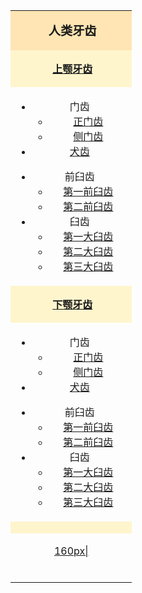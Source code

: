 {|cellpadding="1" cellspacing="0" style="margin-left: 0.5em; width: 150px; float: right; border: 1px solid #555; background: floralwhite"
| style="padding: 1px 1px 2px 5px; background:#FFE5B4" align="center"  colspan="2"|<big>'''人类牙齿'''</big>
|-
! style="padding: 1px 1px 2px 5px; background:#FFF5CD" align="center"  colspan="2"|'''[[上颚]][[牙齿]]'''
|-
|
*门齿
**[[上颚正门齿|正门齿]]
**[[上颚侧门齿|侧门齿]]
*[[上颚犬齿|犬齿]]

*前臼齿
**[[上颚第一前臼齿|第一前臼齿]]
**[[上颚第二前臼齿|第二前臼齿]]
*臼齿
**[[上颚第一大臼齿|第一大臼齿]]
**[[上颚第二大臼齿|第二大臼齿]]
**[[上颚第三大臼齿|第三大臼齿]]
|-
| style="padding: 1px 1px 2px 5px; background:#FFF5CD" align="center"  colspan="2"|'''[[下颚]][[牙齿]]'''
|-
| 
*门齿
**[[下颚正门齿|正门齿]]
**[[下颚侧门齿|侧门齿]]
*[[下颚犬齿|犬齿]]

*前臼齿
**[[下颚第一前臼齿|第一前臼齿]]
**[[下颚第二前臼齿|第二前臼齿]]
*臼齿
**[[下颚第一大臼齿|第一大臼齿]]
**[[下颚第二大臼齿|第二大臼齿]]
**[[下颚第三大臼齿|第三大臼齿]]
|-
| style="padding: 1px 1px 2px 5px; background:#FFF5CD" align="center"  colspan="2"|'''{{PAGENAME}}'''
|-
| align="center"  |[[{{{toothpicture}}}|160px|{{PAGENAME}}]]
|-
| style="font-size: 90%;" valign="up" align="center" width=180px|<small>{{{text}}}</small>
|}
